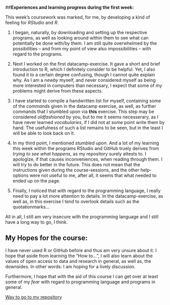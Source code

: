 

##**Experiences and learning progress during the first week:** 

This week's coursework was marked, for me, by developing a kind of feeling for *RStudio* and *R*.

1. I began, naturally, by downloading and setting up the respective programs, as well as looking around within them to see what can potentially be done with/by them. I am still quite overwhelmed by the possibilities -- and from my point of view also impossibilities -- with regard to the programs.

2. Next I worked on the first datacamp-exercise. It gave a short and brief introduction to R, which I definitely consider to be helpful. Yet, I also found it to a certain degree confusing, though I cannot quite explain why. As I am a *newby* myself, and never considered myself as being more interested in computers than necessary, I expect that some of my problems might derive from these aspects.

3. I have started to compile a handwritten list for myself, containing some of the *commands* given in the datacamp exercise, as well, as further commands that I stumbled upon via **this** exercise. This step may be considered *oldfashioned* by you, but to me it seems necesserary, as I have never learned *vocabularies*, if I did not at some point write them by hand. The usefulness of such a list remains to be seen, but in the least I will be able to look back on it.

4. In my third point, I mentioned *stumbled upon*. And a lot of my learning this week within the programs RStudio and GitHub truely derives from *trying to see what happens*, as my repository surely attests to. I apologize, if that causes inconveniences, when reading through them. I will try to do better in the future.
This does not mean that the instructions given during the course-sessions, and the other help-options were not useful to me, after all, it seems that what needed to ended up on the page.

5. Finally, I noticed that with regard to the programming language, I really need to pay a lot more attention to details. In the datacamp-exercise, as well as, in this exercise I tend to overlook details such as the quotationmarks...

All in all, I still am very insecure with the programming language and I still have a long way to go, I think.


## My Hopes for the course:
I have never used R or GitHub before and thus am very unsure about it. I hope that aside from learning the "How to...", I will also learn about the values of open access to data and research in general, as well as, the downsides. In other words: I am hoping for a lively discussion.  

Furthermore, I hope that with the aid of this course I can get over at least some of my *fear* with regard to programming language and programs in general.

[Way to go to my repository](https://github.com/JoaWe/IODS-project)
